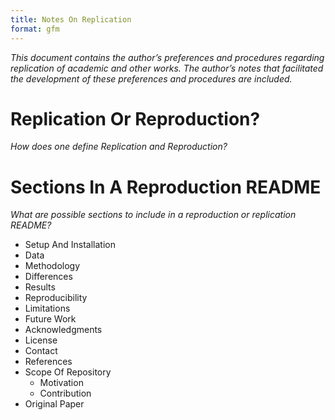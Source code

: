 ```yaml
---
title: Notes On Replication
format: gfm
---
```


_This document contains the author's preferences and procedures regarding replication of academic and other works. The author's notes that facilitated the development of these preferences and procedures are included._

# Replication Or Reproduction?

_How does one define Replication and Reproduction?_

# Sections In A Reproduction README

_What are possible sections to include in a reproduction or replication README?_

* Setup And Installation
* Data
* Methodology
* Differences
* Results
* Reproducibility
* Limitations
* Future Work
* Acknowledgments
* License
* Contact
* References
* Scope Of Repository
  * Motivation
  * Contribution
* Original Paper
